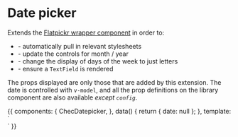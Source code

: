 
<Meta title="Form fields" component={ChecDatepicker} />

# Date picker

Extends the [Flatpickr wrapper component](https://github.com/ankurk91/vue-flatpickr-component) in order to:

- \- automatically pull in relevant stylesheets
- \- update the controls for month / year
- \- change the display of days of the week to just letters
- \- ensure a `TextField` is rendered

The props displayed are only those that are added by this extension. The date is controlled with `v-model`, and all the
prop definitions on the library component are also available _except `config`_.

<Props of={ChecDatepicker} />

<Preview>
  <Story name="Date picker">
    {{
      components: {
        ChecDatepicker,
      },
      data() {
        return { date: null };
      },
      template: `
        <div class="mx-auto max-w-lg pt-6">
          <ChecDatepicker label="Date" v-model="date" name="test" />
        </div>`
    }}
  </Story>
</Preview>
